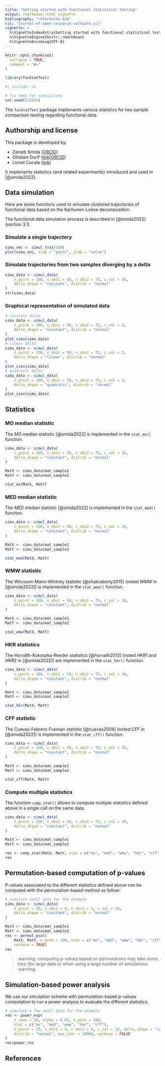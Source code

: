 ```yaml
---
title: "Getting started with functional statistical testing"
output: rmarkdown::html_vignette
bibliography: "references.bib"
csl: "journal-of-open-research-software.csl"
vignette: >
  %\VignetteIndexEntry{Getting started with functional statistical testing}
  %\VignetteEngine{knitr::rmarkdown}
  %\VignetteEncoding{UTF-8}
---
```


```r
knitr::opts_chunk$set(
  collapse = TRUE,
  comment = "#>"
)
```

```r
library(funStatTest)
```

<!-- WARNING - This vignette is generated by {fusen} from dev/flat_package.Rmd: do not edit by hand -->




```r
#| include: no

# fix seed for simulations
set.seed(123456)
```


The `funStatTest` package implements various statistics for two sample comparison testing regarding functional data.

## Authorship and license

This package is developed by:

- Zaineb Smida ([ORCID](https://orcid.org/0000-0002-9974-299X))
- Ghislain Durif ([link](https://gdurif.perso.math.cnrs.fr/)|[ORCID](https://orcid.org/0000-0003-2567-1401))
- Lionel Cucala ([link](https://imag.umontpellier.fr/~cucala/))

It implements statistics (and related experiments) introduced and used in [@smida2022].

## Data simulation

Here are some functions used to simulate clustered trajectories of functional data based on the Karhunen-Loève decomposition.

The functional data simulation process is described in [@smida2022] (section 3.1).

### Simulate a single trajectory


```r
simu_vec <- simul_traj(100)
plot(simu_vec, xlab = "point", ylab = "value")
```


### Simulate trajectories from two samples diverging by a delta


```r
simu_data <- simul_data(
    n_point = 100, n_obs1 = 50, n_obs2 = 75, c_val = 10, 
    delta_shape = "constant", distrib = "normal"
)
str(simu_data)
```


### Graphical representation of simulated data


```r
# constant delta
simu_data <- simul_data(
    n_point = 100, n_obs1 = 50, n_obs2 = 75, c_val = 5, 
    delta_shape = "constant", distrib = "normal"
)
plot_simu(simu_data)
# linear delta
simu_data <- simul_data(
    n_point = 100, n_obs1 = 50, n_obs2 = 75, c_val = 5, 
    delta_shape = "linear", distrib = "normal"
)
plot_simu(simu_data)
# quadratic delta
simu_data <- simul_data(
    n_point = 100, n_obs1 = 50, n_obs2 = 75, c_val = 5, 
    delta_shape = "quadratic", distrib = "normal"
)
plot_simu(simu_data)
```


## Statistics

### MO median statistic

The $MO$ median statistic [@smida2022] is implemented in the `stat_mo()` function.


```r
simu_data <- simul_data(
    n_point = 100, n_obs1 = 50, n_obs2 = 75, c_val = 10, 
    delta_shape = "constant", distrib = "normal"
)

MatX <- simu_data$mat_sample1
MatY <- simu_data$mat_sample2

stat_mo(MatX, MatY)
```


### MED median statistic

The $MED$ median statistic [@smida2022] is implemented in the `stat_med()` function.


```r
simu_data <- simul_data(
    n_point = 100, n_obs1 = 50, n_obs2 = 75, c_val = 10, 
    delta_shape = "constant", distrib = "normal"
)

MatX <- simu_data$mat_sample1
MatY <- simu_data$mat_sample2

stat_med(MatX, MatY)
```


### WMW statistic

The Wilcoxon-Mann-Whitney statistic [@chakraborty2015] (noted $WMW$ in [@smida2022]) is implemented in the `stat_wmw()` function.


```r
simu_data <- simul_data(
    n_point = 100, n_obs1 = 50, n_obs2 = 75, c_val = 10, 
    delta_shape = "constant", distrib = "normal"
)

MatX <- simu_data$mat_sample1
MatY <- simu_data$mat_sample2

stat_wmw(MatX, MatY)
```


### HKR statistics

The Horváth-Kokoszka-Reeder statistics [@horvath2013] (noted $HKR1$ and $HKR2$ in [@smida2022]) are implemented in the `stat_hkr()` function.


```r
simu_data <- simul_data(
    n_point = 100, n_obs1 = 50, n_obs2 = 75, c_val = 10, 
    delta_shape = "constant", distrib = "normal"
)

MatX <- simu_data$mat_sample1
MatY <- simu_data$mat_sample2

stat_hkr(MatX, MatY)
```


### CFF statistic

The Cuevas-Febrero-Fraiman statistic [@cuevas2004] (noted $CFF$ in [@smida2022]) is implemented in the `stat_cff()` function.


```r
simu_data <- simul_data(
    n_point = 100, n_obs1 = 50, n_obs2 = 75, c_val = 10, 
    delta_shape = "constant", distrib = "normal"
)

MatX <- simu_data$mat_sample1
MatY <- simu_data$mat_sample2

stat_cff(MatX, MatY)
```


### Compute multiple statistics

The function `comp_stat()` allows to compute multiple statistics defined above in a single call on the same data.


```r
simu_data <- simul_data(
    n_point = 100, n_obs1 = 50, n_obs2 = 75, c_val = 10, 
    delta_shape = "constant", distrib = "normal"
)

MatX <- simu_data$mat_sample1
MatY <- simu_data$mat_sample2

res <- comp_stat(MatX, MatY, stat = c("mo", "med", "wmw", "hkr", "cff"))
res
```



## Permutation-based computation of p-values

P-values associated to the different statistics defined above can be computed with the permutation-based method as follow:


```r
# simulate small data for the example
simu_data <- simul_data(
    n_point = 20, n_obs1 = 4, n_obs2 = 5, c_val = 10, 
    delta_shape = "constant", distrib = "normal"
)

MatX <- simu_data$mat_sample1
MatY <- simu_data$mat_sample2
res <- permut_pval(
    MatX, MatY, n_perm = 100, stat = c("mo", "med", "wmw", "hkr", "cff"), 
    verbose = TRUE)
res
```


> :warning: computing p-values based on permutations may take some time (for large data or when using a large number of simulations. :warning:

## Simulation-based power analysis

We use our simulation scheme with permutation-based p-values computation to run a power analysis to evaluate the different statistics.


```r
# simulate a few small data for the example
res <- power_exp(
    n_simu = 20, alpha = 0.05, n_perm = 100, 
    stat = c("mo", "med", "wmw", "hkr", "cff"), 
    n_point = 25, n_obs1 = 4, n_obs2 = 5, c_val = 10, delta_shape = "constant", 
    distrib = "normal", max_iter = 10000, verbose = FALSE
)
res$power_res
```




## References

::: {#refs}
:::
